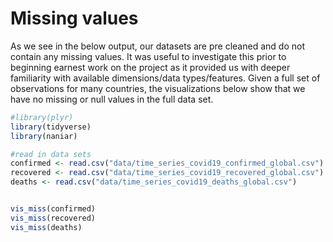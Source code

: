# Missing values

As we see in the below output, our datasets are pre cleaned and do not contain any missing values. It was useful to investigate this prior to beginning earnest work on the project as it provided us with deeper familiarity with available dimensions/data types/features. Given a full set of observations for many countries, the visualizations below show that we have no missing or null values in the full data set.

```r
#library(plyr)
library(tidyverse)
library(naniar)

#read in data sets 
confirmed <- read.csv("data/time_series_covid19_confirmed_global.csv")
recovered <- read.csv("data/time_series_covid19_recovered_global.csv")
deaths <- read.csv("data/time_series_covid19_deaths_global.csv")


vis_miss(confirmed)
vis_miss(recovered)
vis_miss(deaths)
```